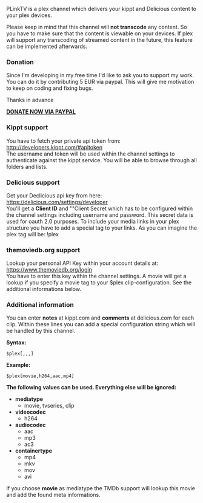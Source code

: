 PLinkTV is a plex channel which delivers your kippt and Delicious content to your plex
devices.

Please keep in mind that this channel will '''not transcode''' any content. So you have to make sure
that the content is viewable on your devices. If plex will support any transcoding of streamed
content in the future, this feature can be implemented afterwards.

=== Donation ===
Since I'm developing in my free time I'd like to ask you to support my work.
You can do it by contributing 5 EUR via paypal. This will give me motivation
to keep on coding and fixing bugs.

Thanks in advance

[https://www.paypal.com/cgi-bin/webscr?no_note=0&lc=US&business=realriot%40realriot.de&item_name=GitHub+-+PLinkTV.bundle&cmd=_donations&currency_code=USD '''DONATE NOW VIA PAYPAL''']

=== Kippt support ===
You have to fetch your private api token from: http://developers.kippt.com/#apitoken<br>
The username and token will be used within the channel settings to authenticate against the
kippt service. You will be able to browse through all folders and lists.

=== Delicious support ===
Get your Declicious api key from here: https://delicious.com/settings/developer<br>
You'll get a '''Client ID''' and '''Client Secret which has to be configured within the
channel settings including username and password. This secret data is used for oauth 2.0 purposes.
To include your media links in your plex structure you have to add a special tag to your
links. As you can imagine the plex tag will be: !plex

=== themoviedb.org support ===
Lookup your personal API Key within your account details at: https://www.themoviedb.org/login<br>
You have to enter this key within the channel settings. A movie will get a lookup if you specify
a movie tag to your $plex clip-configuration. See the additional informations below.

=== Additional information ===
You can enter '''notes''' at kippt.com and '''comments''' at delicious.com for each clip. Within these
lines you can add a special configuration string which will be handled by this channel.

'''Syntax:'''
 $plex[<mediatype>,<videocodec>,<audiocodec>,<containertype>]

'''Example:'''
 $plex[movie,h264,aac,mp4]

'''The following values can be used. Everything else will be ignored:'''
* '''mediatype'''
** movie, tvseries, clip
* '''videocodec'''
** h264
* '''audiocodec'''
** aac
** mp3
** ac3
* '''containertype'''
** mp4
** mkv
** mov
** avi

If you choose '''movie''' as mediatype the TMDb support will lookup this movie and add the found
meta informations.
